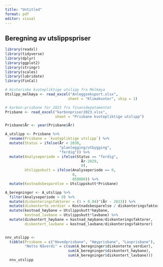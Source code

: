 ```yaml
---
title: "Untitled"
format: pdf
editor: visual
---
```


## Beregning av utslippspriser

```r
library(readxl)
library(tidyverse)
library(dplyr)
library(ggplot2)
library(stringr)
library(scales)
library(lubridate)
library(FinCal)
```

```r
# Historiske kvotepliktige utslipp fra Melkøya
Utslipp_melkøya <- read_excel("Anleggseksport.xlsx", 
                             sheet = "Klimakvoter", skip = 1)

# karbon-prisbane for 2023 fra finansdepatamentet
Prisbane <- read_excel("karbonpriser2023.xlsx",
                       sheet = "Prisbane kvotepliktige utslipp")

Prisbane$År <- year(Prisbane$År)
```

```r
A_utslipp <- Prisbane %>% 
  rename(Prisbane = `kvotepliktige utslipp`) %>% 
  mutate(Status = ifelse(År < 2030, 
                         "planlegging/utbygging", 
                         "ferdig")) %>% 
  mutate(Analyseperiode = ifelse(Status == "ferdig", 
                                   År-2029, 
                                   0),
         Utslippskutt = ifelse(Analyseperiode == 0, 
                               0, 
                               850000)) %>% 
  mutate(Kostnadsbesparelse = Utslippskutt*Prisbane)

A_beregninger <- A_utslipp %>% 
  filter(Analyseperiode > 0) %>% 
  mutate(diskonteringsfaktorer = (1 + 0.04)^(År - 2023)) %>% 
  mutate(diskonterte_verdier = Kostnadsbesparelse / diskonteringsfaktorer) %>%
  mutate(kostnad_høybane = Utslippskutt*høybane, 
         kostnad_lavbane = Utslippskutt*lavbane) %>% 
  mutate(diskontert_høybane = kostnad_høybane/diskonteringsfaktorer, 
         diskontert_lavbane = kostnad_lavbane/diskonteringsfaktorer)
  

```

```r
nnv_utslipp <- 
  tibble(Prisbane = c("Hovedprisbane", "Høyprisbane", "Lavprisbane"), 
         "Netto Nåverdi" = c(sum(A_beregninger$diskonterte_verdier), 
                             sum(A_beregninger$diskontert_høybane), 
                             sum(A_beregninger$diskontert_lavbane)))
  nnv_utslipp
```
